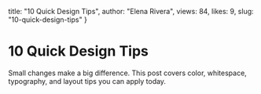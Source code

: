   title: "10 Quick Design Tips",
  author: "Elena Rivera",
  views: 84,
  likes: 9,
  slug: "10-quick-design-tips"
}

# 10 Quick Design Tips

Small changes make a big difference. This post covers color, whitespace, typography, and layout tips you can apply today.
